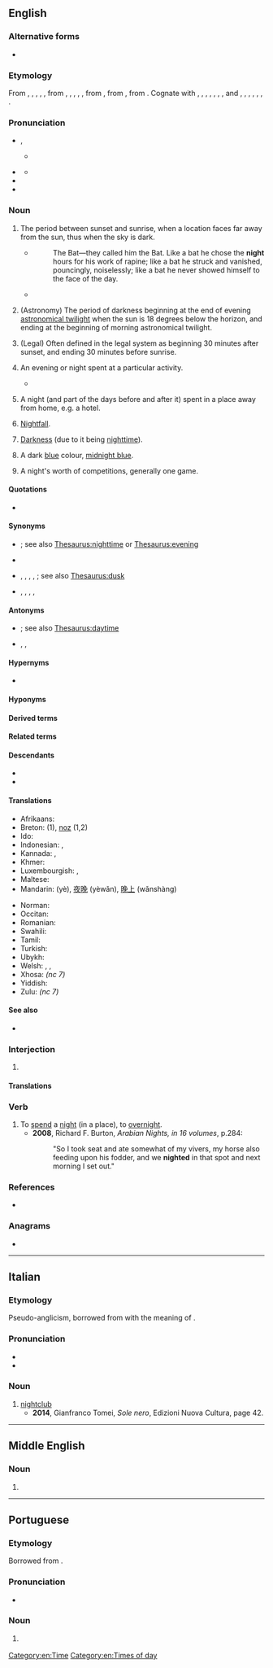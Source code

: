 {{also|Night|niȝt}}
==English==
{{wikipedia}}

===Alternative forms===
* {{l|en|nite}} {{qualifier|informal}}

===Etymology===
From {{inh|en|enm|nighte}}, {{m|enm|night}}, {{m|enm|nyght}}, {{m|enm|niȝt}}, {{m|enm|naht}}, from {{inh|en|ang|niht}}, {{m|ang|neht}}, {{m|ang|nyht}}, {{m|ang|neaht}}, {{m|ang|næht||night}}, from {{inh|en|gmw-pro|*naht||night}}, from {{inh|en|gem-pro|*nahts||night}}, from {{inh|en|ine-pro|*nókʷts||night}}. Cognate with {{cog|sco|nicht}}, {{m|sco|neicht||night}}, {{cog|fy|nacht||night}}, {{cog|nl|nacht||night}}, {{cog|nds|Nacht||night}}, {{cog|de|Nacht||night}}, {{cog|da|nat||night}}, {{cog|sv|-}} and {{cog|no|natt||night}}, {{cog|fo|nátt||night}}, {{cog|is|nótt||night}}, {{cog|la|nox||night}}, {{cog|el|νύχτα||night}}, {{cog|ru|ночь||night}}, {{cog|sa|नक्ति|tr=nákti||night}}.

===Pronunciation===
* {{a|US|UK}} {{enPR|nīt}}, {{IPA|en|/naɪt/}}
** {{audio|en|en-us-night.ogg|Audio (US)}}
* {{a|UK|Scottish}} {{IPA|en|/nʌɪt/}}
** {{audio|en|LL-Q1860 (eng)-Back ache-night.wav|Audio (UK)}}
* {{rhymes|en|aɪt}}
* {{homophones|en|knight}}

===Noun===
{{en-noun|~}}

# {{lb|en|countable}} The period between sunset and sunrise, when a location faces far away from the sun, thus when the sky is dark.
#: {{ux|en|How do you sleep at '''night''' when you attack your kids like that!?}}
#* {{RQ:RnhrtHpwd Bat|I|01}}
#*: The Bat—they called him the Bat. Like a bat he chose the '''night''' hours for his work of rapine; like a bat he struck and vanished, pouncingly, noiselessly; like a bat he never showed himself to the face of the day.
#* {{quote-journal|en|date=2013-07-19|author=[http://www.theguardian.com/profile/iansample Ian Sample]
|volume=189|issue=6|page=34|magazine={{w|The Guardian Weekly}}
|title=[http://www.theguardian.com/lifeandstyle/2013/jul/08/irregular-bedtimes-affect-childrens-brains Irregular bedtimes may affect children's brains]
|passage=Irregular bedtimes may disrupt healthy brain development in young children, according to a study of intelligence and sleeping habits.&nbsp; &para;&nbsp;Going to bed at a different time each '''night''' affected girls more than boys, but both fared worse on mental tasks than children who had a set bedtime, researchers found.}}
# {{lb|en|countable}} (Astronomy) The period of darkness beginning at the end of evening [[astronomical twilight]] when the sun is 18 degrees below the horizon, and ending at the beginning of morning astronomical twilight.
# {{lb|en|countable}} (Legal) Often defined in the legal system as beginning 30 minutes after sunset, and ending 30 minutes before sunrise.
# {{lb|en|countable}} An evening or night spent at a particular activity.
#: {{ux|en|a '''night''' on the town}}
#* {{quote-journal|en|date=2013-06-08|volume=407|issue=8839|page=52|magazine={{w|The Economist}}
|title=[http://www.economist.com/news/international/21579039-chinas-growing-empire-ports-abroad-mainly-about-trade-not-aggression-new-masters The new masters and commanders]
|passage=From the ground, Colombo’s port does not look like much. Those entering it are greeted by wire fences, walls dating back to colonial times and security posts. For mariners leaving the port after lonely '''nights''' on the high seas, the delights of the B52 Night Club and Stallion Pub lie a stumble away.}}
# {{lb|en|countable}} A night (and part of the days before and after it) spent in a place away from home, e.g. a hotel.
#: {{ux|en|I stayed my friend's house for three '''nights'''.}}
# {{lb|en|uncountable}} [[nightfall|Nightfall]].
#: {{ux|en|from noon till '''night'''}}
# {{lb|en|uncountable}} [[darkness|Darkness]] (due to it being [[nighttime]]).
#: {{ux|en|The cat disappeared into the '''night'''.}}
# {{lb|en|uncountable}} A dark [[blue]] colour, [[midnight blue]].
#: {{color panel|002266}}
# {{lb|en|sports|colloquial}} A night's worth of competitions, generally one game.

====Quotations====
* {{seeCites|en}}

====Synonyms====
* {{sense|evening or night spent at a particular activity}} {{l|en|evening}}; see also [[Thesaurus:nighttime]] or [[Thesaurus:evening]]
* {{sense|quality of sleep}} {{l|en|sleep}}
* {{sense|nightfall}} {{l|en|dark}}, {{l|en|dusk}}, {{l|en|nightfall}}, {{l|en|sundown}}, {{l|en|sunset}}; see also [[Thesaurus:dusk]]
* {{sense|darkness}} {{l|en|blackness}}, {{l|en|darkness}}, {{l|en|gloom}}, {{l|en|obscurity}}, {{l|en|shadow}}

====Antonyms====
* {{sense|period between sunset and sunrise}} {{l|en|day}}; see also [[Thesaurus:daytime]]
* {{sense|darkness}} {{l|en|brightness}}, {{l|en|daylight}}, {{l|en|light}}

====Hypernyms====
* {{l|en|24-hour day}}

====Hyponyms====
{{col4|en|first night
|last night
|midnight
|tonight
|tomorrow night
|Twelfth Night
|{{l|en|yesterday night}} {{qualifier|rare compared to ''[[last night]]''}}
}}

====Derived terms====
{{der4|en|{{l|en|all-night}}<!--adjective: that goes on all night-->
|{{l|en|all-nighter}}, {{l|en|allnighter}}
|day-and-night
|day-night
|eight-night
|evennight
|five-night
|fly-by-night
|fortnightly
|fortnight
|four-night
|goodnight
|midnight
|night-bat
|nightcap
|nightclub
|nightclubbing
|nightcore
|nightdress
|nightfall
|nightgown
|nighthawk
|nightie
|nightingale
|nightjar
|{{l|en|nightlife}}, |nightlives
|nightlight
|nightlong
|nightly
|nightman
|nightmare
|nightmarish
|night-night
|nightpiece
|night-raven
|nightrider
|nightshade
|nightshirt
|nightspot
|nightstand
|nightstick
|nightstool
|nighttide
|{{l|en|nighttime}}, |night-time
|nightwalker
|nightwatchman
|nightwear
|nightwork
|nighty
|nine-night
|one-night
|overnight
|sennight
|sevennight
|six-night
|ten-night
|three-night
|tonight
|two-night
|yesternight
}}

====Related terms====
{{rel4|en|at night
|day and night
|day-night cycle
|lady of the night
|like night and day
|night and day
|night blindness
|night cart
|night court
|night crawler
|night emission
|night letter
|night owl
|night shift
|night sky
|night soil
|night terror
|night watch
|ships that pass in the night
|the night is young
}}

====Descendants====
* {{desc|pis|naet}}
* {{desc|ko|나이트|bor=1}}

====Translations====
{{trans-top|period between sunset and sunrise}}
{{multitrans|data=
* Abkhaz: {{tt|ab|аҵх|sc=Cyrl}}, {{tt|ab|аҵых|sc=Cyrl}}
* Adyghe: {{tt|ady|чэщы}}; {{tt|ady|чэщ}} {{qualifier|Shapsug}}
* Afrikaans: {{tt+|af|nag}}
* Ahom: {{tt|aho|𑜁𑜢𑜤𑜃𑜫}}
* Ainu: {{tt|ain|アンチカㇻ|tr=ancikar}}
* Akkadian: {{tt|akk|𒆥𒋝|tr=liliātu|sc=Xsux}}
* Albanian: {{tt+|sq|natë|f}}
* American Sign Language: {{tt|ase|BentB@BackHand-PalmDown-FlatB@CenterChesthigh-PalmDown Contact}}
* Amharic: {{tt|am|ሌት|sc=Ethi}}
* Arabic: {{tt|ar|لَيْلَة|f}}, {{tt+|ar|لَيْل}} {{qualifier|collective}}
*: Egyptian Arabic: {{tt|arz|ليل|m|tr=lēl|sc=Arab}}, {{tt|arz|ليلة|f|tr=lēla|sc=Arab}}
*: Gulf Arabic: {{tt|afb|بليل}}
* Aragonese: {{tt|an|nueit|f}}, {{tt|an|nuei|f}}
* Aramaic:
*: Hebrew: {{tt|arc|לליא|m|tr=lilyā’|sc=Hebr}}
*: Syriac: {{tt|syc|ܠܠܝܐ|m|tr=lilyā’|sc=Syrc}}
* Armenian: {{tt+|hy|գիշեր}}
* Aromanian: {{tt|rup|noapti|f}}, {{tt|rup|noapte|f}}
* Assamese: {{tt|as|ৰাতি|sc=Beng|tr=rati}}
* Asturian: {{tt+|ast|nueche|f}}
* Atayal: {{tt|tay|gbyan}}
* Avestan: {{tt|ae|𐬑𐬴𐬀𐬞𐬀𐬥|f|tr=xšapan|sc=Avst}}, {{tt|ae|𐬥𐬀𐬑𐬙𐬎}}
* Aymara: {{tt+|ay|aruma}}
* Azerbaijani: {{tt+|az|gecə}}
* Bakhtiari: {{tt|bqi|شو|tr=šaw|sc=fa-Arab}}
* Baluchi: {{tt|bal|شپ|tr=šap}}
* Bashkir: {{tt|ba|төн}}
* Basque: {{tt+|eu|gau}}
* Bavarian: {{tt|bar|Nocht}}
* Belarusian: {{tt+|be|ноч|f}}
* Bengali: {{tt+|bn|রাত}}
* Breton: {{tt+|br|noz}}
* Bulgarian: {{tt+|bg|нощ|f}}
* Burmese: {{tt+|my|ည|sc=Mymr}}
* Buryat: {{tt|bua|һүни|sc=Cyrl}}
* Catalan: {{tt+|ca|nit|f}}
* Catawba: {{tt|chc|witchawa}}
* Central Atlas Tamazight: {{tt|tzm|ⵉⴹ|tr=iḍ}}
* Central Dusun: {{tt|dtp|doungotuong}}
* Central Mazahua: {{tt|maz|xomu̷}}
* Central Sierra Miwok: {{tt|csm|kawý·ly-}}
* Chakma: {{t-needed|ccp}}
* Chamicuro: {{tt|ccc|chpolyaye}}
* Chamorro: {{tt|ch|puengi}}
* Chechen: {{tt|ce|буьйса|sc=Cyrl}}
* Cherokee: {{tt|chr|ᏒᎠᏱ|tr=svayi|sc=Cher}}
* Chickasaw: {{tt|cic|oklhili}}
* Chinese:
*: Cantonese: {{tt|yue|夜晚|tr=je6 maan5}}
*: Dungan: {{tt|dng|е}}, {{tt|dng|еван}}, {{tt|dng|ванщи}}
*: Mandarin: {{tt+|cmn|夜晚|tr=yèwǎn}}, {{tt+|cmn|夜|tr=yè}}, {{tt+|cmn|宵|tr=xiāo}}
*: Min Nan: {{tt+|nan|暗暝|tr=àm-mê, àm-mî}}, {{tt|nan|暗頭|tr=àm-thâu}}, {{tt+|nan|暝時|tr=mê-sî, mî-sî}}, {{tt+|nan|暗時|tr=àm-sî}}
*: Wu: {{tt|wuu|夜到|tr=hhia tau}}
* Chukchi: {{tt|ckt|ныкирит|tr=nykirit}}
* Chuvash: {{tt|cv|ҫӗр|sc=Cyrl}}
* Coptic:
*: Bohairic: {{tt|cop|ⲉϫⲱⲣϩ}}
*: Sahidic: {{tt|cop|ⲟⲩϣⲏ}}
* Cornish: {{tt|kw|nos|f}}
* Czech: {{tt+|cs|noc|f}}
* Dalmatian: {{tt|dlm|nuat}}
* Danish: {{tt+|da|nat|c}}
* Dhivehi: {{t-needed|dv}}
* Dolgan: {{tt|dlg|түүн|tr=tüün|sc=Cyrl}}
* Dutch: {{tt+|nl|nacht|m}}
* Eastern Bontoc: {{tt|ebk|lafi}}
* Eastern Cham: {{t-needed|cjm}}
* Egyptian: {{t-egy|grḥ|m|h=g:r-H-N2}}
* Emilian: {{tt|egl|nôt|f}}
* Erzya: {{tt|myv|ве|sc=Cyrl}}
* Eshtehardi: {{tt|esh|شو|tr=šow|sc=fa-Arab}}
* Esperanto: {{tt+|eo|nokto}}
* Estonian: {{tt+|et|öö}}
* Ewe: {{tt|ee|zã}}
* Extremaduran: {{tt|ext|nochi|f}}
* Faroese: {{tt|fo|nátt|f}}
* Finnish: {{tt+|fi|yö}}
* French: {{tt+|fr|nuit|f}}
* Friulian: {{tt|fur|gnot|f}}
* Gagauz: {{tt|gag|gecä}}
* Galician: {{tt+|gl|noite|f}}
* Ge'ez: {{tt|gez|ሌሊት|sc=Ethi}}
* Georgian: {{tt+|ka|ღამე}}
* German: {{tt+|de|Nacht|f}}
*: Middle High German: {{tt|gmh|naht|f}}
* Gilbertese: {{tt|gil|bong}}
* Gothic: {{tt|got|𐌽𐌰𐌷𐍄𐍃|f}}
* Greek: {{tt+|el|νύχτα|f}}
*: Ancient: {{tt|grc|νύξ|f}}
* Guaraní: {{tt|gn|pyhare}}
* Gujarati: {{tt|gu|રાત|f}}, {{tt+|gu|રાત્રી|f}}
* Haitian Creole: {{tt|ht|lannuit}}
* Hawaiian: {{tt|haw|pō}}
* Hebrew: {{tt+|he|לַיְלָה|m|tr=láyla}}
* Hindi: {{tt+|hi|रात|f}}, {{tt+|hi|रात्रि|f}}, {{tt+|hi|शब|f}}, {{tt+|hi|रात्र|f}}, {{tt+|hi|राति|f}}
* Hittite: {{tt|hit|𒅖𒉺𒀭𒍝|tr=išpanz|c}}
* Hungarian: {{tt+|hu|éjszaka}}, {{tt+|hu|éjjel}}, {{tt+|hu|éj}}
* Hunsrik: {{tt|hrx|Nacht|f}}, {{tt|hrx|naacht|f}}
* Iban: {{tt|iba|malam}}
* Icelandic: {{tt+|is|nótt|f}}, {{qualifier|archaic}} {{tt+|is|nátt|f}}, {{qualifier|skaldic}} {{tt+|is|njóla|f}}
* Ido: {{tt+|io|nokto}}
* Ilocano: {{tt|ilo|rabii}}
* Indonesian: {{tt+|id|malam}}
* Ingrian: {{tt|izh|öö}}
* Ingush: {{tt|inh|бийса|sc=Cyrl}}
* Iranun: {{t-needed|ill}}
* Irish: {{tt+|ga|oíche|f}}
*: Old Irish: {{tt|sga|adaig|f}}
* Istriot: {{tt|ist|nuoto}}
* Istro-Romanian: {{tt|ruo|nopte|f}}
* Italian: {{tt+|it|notte|f}}
* Japanese: {{tt+|ja|夜|tr=よる, yoru, よ, yo}}
* Kabardian: {{tt|kbd|жэщ}}
* Kalmyk: {{tt|xal|сө|sc=Cyrl}}
* Kannada: {{tt+|kn|ಇರುಳು}}, {{tt+|kn|ರಾತ್ರಿ}}
* Kapampangan: {{tt|pam|bengi}}
* Karachay-Balkar: {{tt|krc|кече|tr=keçe|sc=Cyrl}}
* Karakalpak: {{tt|kaa|tu'n}}
* Kashubian: {{tt+|csb|noc|f}}
* Kazakh: {{tt+|kk|түн|sc=Cyrl}}
* Ket: {{tt|ket|си}}
* Khakas: {{tt|kjh|тӱн}}
* Khmer: {{tt+|km|យប់}}, {{tt+|km|រាត្រី}}
* Komi-Permyak: {{tt|koi|вой}}
* Korean: {{tt+|ko|밤}}
* Koryak: {{tt|kpy|ныкинык|tr=nəkinək|sc=Cyrl}}
* Kumyk: {{tt|kum|гече|tr=geçe|sc=Cyrl}}
* Kurdish:
*: Central Kurdish: {{tt+|ckb|شەو|tr=shaw}}
*: Northern Kurdish: {{tt+|kmr|şev|f}}
* Kyrgyz: {{tt+|ky|түн|sc=Cyrl}}
* Ladino: {{tt|lad|noche|f}}
* Lao: {{tt|lo|ຄືນ}}
* Latgalian: {{tt|ltg|nakts|f}}
* Latin: {{tt+|la|nox|f}}
* Latvian: {{tt+|lv|nakts|f}}
* Ligurian: {{tt|lij|néutte|f}}
* Lingala: {{tt|ln|butú}}
* Lithuanian: {{tt+|lt|naktis|f}}, {{t+check|lt|šiaurė}}
* Livonian: {{tt|liv|īe}}
* Lubuagan Kalinga: {{tt|knb|labi}}
* Luxembourgish: {{tt|lb|Nuecht|f}}, {{tt|lb|Nuet|f}}
* Macedonian: {{tt+|mk|ноќ|f}}
* Maguindanao: {{t-needed|mdh}}
* Malay: {{tt+|ms|malam}}, {{tt|ms|lailah}}
* Malayalam: {{tt+|ml|രാത്രി|sc=Mlym}}
* Maltese: {{tt|mt|lejl|m}}
* Manchu: {{tt|mnc|ᡩᠣᠪᠣᡵᡳ|tr=dobori}}
* Manx: {{tt|gv|oie|f}}
{{trans-mid}}
* Maore Comorian: {{tt|swb|uku|c11|c6}}
* Maori: {{tt|mi|pō}}
* Maranao: {{t-needed|mrw}}
* Marathi: {{tt+|mr|रात्र}}
* Mazanderani: {{tt|mzn|شو|tr=šo|sc=mzn-Arab}}
* Middle French: {{tt|frm|nuyt}}
* Middle Persian: {{tt|pal|LYLYA|tr=šab}}
* Mirandese: {{tt|mwl|nuite|f}}
* Mon: {{tt|mnw|ဗ္တံ|tr=hətɔm|sc=Mymr}}
* Mongolian: {{tt+|mn|шөнө}}
* Mòcheno: {{tt|mhn|nòcht|f}}
* Nahuatl:
*: Classical: {{tt|nci|yohualli}}
*: Guerrero: {{tt|ngu|yewajli}}
*: Highland Puebla: {{tt|azz|yohual}}
*: Mecayapan: {{tt|nhx|yóhual}}
*: Northern Puebla: {{tt|ncj|yohuali}}
*: Tetelcingo: {{tt|nhg|yohuali̱}}
*: Tlamacazapa: {{tt|nuz|yowali}}
* Nauruan: {{tt+|na|anubumin}}
* Navajo: {{tt|nv|tłʼééʼ}}
* Neapolitan: {{tt|nap|notte|f}}
* Nepali: {{tt|ne|रात|tr=rāt}}
* Ngazidja Comorian: {{tt|zdj|masihu|c6}}
* Nogai: {{tt|nog|туьн|sc=Cyrl}}
* Norman: {{tt|nrf|niet|f}} {{qualifier|Jersey|Guernsey}}, {{tt|nrf|nyit|f}} {{qualifier|continental Normandy}}
* Northern Ohlone: {{tt|cst|múr}}
* Northern Sami: {{tt|se|idja}}
* Norwegian:
*: Bokmål: {{tt+|nb|natt|f|m}}
*: Nynorsk: {{tt|nn|natt|f}}
* Occitan: {{tt+|oc|nuèch|f}}, {{tt+|oc|nuèit|f}}
* Oki-No-Erabu: {{tt|okn|夜|tr=いぃーる, yīru}}
* Okinawan: {{tt|ryu|夜|tr=ゆる, yuru; ゆー, yū}}
* Old Church Slavonic:
*: Cyrillic: {{tt|cu|нощь|f|sc=Cyrs}}
*: Glagolitic: {{tt|cu|ⱀⱁⱋⱐ|f|sc=Glag}}
* Old East Slavic: {{tt|orv|ночь|f}}
* Old English: {{tt|ang|niht|f}}
* Old French: {{tt|fro|nuit|f}}, {{tt|fro|noit|f}}
* Old Norse: {{tt|non|nátt|f}}, {{tt|non|njóla|f}}
* Old Occitan: {{tt|pro|noit}}
* Old Persian: {{tt|peo|xšap|sc=Xpeo}}
* Oriya: {{tt+|or|ରାତି}}
* Ossetian: {{tt|os|ӕхсӕв|sc=Cyrl}}
* Ottoman Turkish: {{tt|ota|كیجه|tr=gece}}
* Pashto: {{tt+|ps|شپه|f|tr=špa}}
* Pennsylvania German: {{tt|pdc|Nacht|f}}
* Persian: {{tt+|fa|شب|tr=šab|sc=fa-Arab}}
* Phoenician: {{tt|phn|𐤋𐤋|tr=ll|sc=Phnx}}
* Piedmontese: {{tt|pms|neuit|f}}
* Pipil: {{tt|ppl|tayua}}
* Pitjantjatjara: {{tt|pjt|munga}}
* Polabian: {{tt|pox|nüc|f}}
* Polish: {{tt+|pl|noc|f}}
* Portuguese: {{tt+|pt|noite|f}}
* Punjabi: {{tt|pa|ਰਾਤ}}
* Quechua: {{tt+|qu|tuta}}, {{tt|qu|pagas}}, {{tt|qu|ch'isi}}
* Rohingya: {{tt|rhg|rait}}
* Romani: {{tt|rom|ratyi|f}}
* Romanian: {{tt+|ro|noapte|f}}
* Romansch: {{tt|rm|notg|f}}, {{tt|rm|not|f}}
* Russian: {{tt+|ru|ночь|f}}
* Rusyn: {{tt|rue|нуч|f}}
* Saho: {{t-needed|ssy}}
* Sami:
*: Inari: {{tt|smn|ijjâ}}
*: Kildin: {{tt|sjd|ыйй}}
*: Lule: {{tt|smj|idja}}
*: Northern: {{tt|se|idja}}
*: Pite: {{tt|sje|ijja}}
*: Southern: {{tt|sma|jïjje}}
*: Ter: {{tt|sjt|jɨjj}}
*: Ume: {{tt|sju|jïjja}}
* Samoan: {{tt|sm|valuapo}}, {{tt|sm|po}}
* Sanskrit: {{tt+|sa|रात्रि}}, {{tt+|sa|क्षप्|f|tr=kṣáp}}, {{tt+|sa|नक्ति|f}}
* Sardinian: {{tt|sc|noti|f}}, {{tt|sc|notti|f}}
* Saterland Frisian: {{tt|stq|Noacht|f}}
* Scots: {{tt|sco|nicht}}
* Scottish Gaelic: {{tt|gd|oidhche|f}}
* Serbo-Croatian:
*: Cyrillic: {{tt|sh|ноћ|f|sc=Cyrl}}
*: Roman: {{tt+|sh|noć|f}}
* Shan: {{tt+|shn|ၶိုၼ်}}
* Shona: {{tt|sn|husiku}}
* Shor: {{tt|cjs|тӱн|tr=tün|sc=Cyrl}}, {{tt|cjs|қара|tr=qara|sc=Cyrl}}
* Sicilian: {{tt+|scn|notti}}
* Sindhi: {{tt+|sd|رات|f|tr=rāt}}
* Sinhalese: {{tt|si|රැය}}
* Slovak: {{tt+|sk|noc|f}}
* Slovene: {{tt+|sl|noč|f}}
* Somali: {{tt+|so|habeen|f}}
* Sorbian:
*: Lower Sorbian: {{tt|dsb|noc|f}}
*: Upper Sorbian: {{tt|hsb|nóc|f}}
* Sotho: {{tt|st|hosiu}}
* Southern Altai: {{tt|alt|тӱн|tr=tün|sc=Cyrl}}
* Southern Kalinga: {{tt|ksc|lafi}}
* Spanish: {{tt+|es|noche|f}}
* Sundanese: {{tt|su|peuting}}, {{tt+|su|wengi}}
* Swahili: {{tt+|sw|usiku}}
* Swedish: {{tt+|sv|natt|c}}
* Sylheti: {{tt|syl|ꠞꠣꠁꠔ|tr=rait}}
* Tagalog: {{tt+|tl|gabi}}
* Tahitian: {{tt|ty|pō}}
* Tajik: {{tt+|tg|шаб|sc=Cyrl}}
* Talysh:
*: Asalemi: {{tt|tly|شو|tr=šav|sc=fa-Arab}}
* Tamil: {{tt+|ta|இரவு}}
* Tatar: {{tt+|tt|төн|sc=Cyrl}}, {{tt+|tt|төнгелек|sc=Cyrl}}
* Tausug: {{t-needed|tsg}}
* Telugu: {{tt+|te|రాత్రి}}
* Thai: {{tt+|th|กลางคืน}}, {{tt+|th|คืน}}, {{tt+|th|ราตรี}}
* Tibetan: {{tt|bo|མཚན་མོ|sc=Tibt}}, {{tt|bo|དགོང་མོ|sc=Tibt}}
* Tigrinya: {{tt|ti|ለይቲ|sc=Ethi}}
* Tocharian B: {{tt|txb|yṣīye}}
* Tok Pisin: {{tt|tpi|nait}}
* Tongan: {{t-needed|to}}
* Turkish: {{tt+|tr|gece}}
* Turkmen: {{tt|tk|gije}}
* Tuvan: {{tt|tyv|дүн|sc=Cyrl}}
* Udmurt: {{tt|udm|уй}}
* Ugaritic: {{tt|uga|𐎍𐎍|tr=ll|sc=Ugar}}
* Ukrainian: {{tt+|uk|ніч|f}}
* Urdu: {{tt+|ur|رات|f|tr=rāt}}, {{tt+|ur|شب|f|tr=śab}}
* Uyghur: {{tt|ug|تۈن}}, {{tt|ug|كېچە}}
* Uzbek: {{tt+|uz|tun}}, {{tt+|uz|kecha}}
* Venetian: {{tt|vec|note|f}}
* Veps: {{tt|vep|ö}}
* Vietnamese: {{tt+|vi|đêm}}, {{tt+|vi|tối}}, {{tt+|vi|ban đêm}}, {{tt+|vi|khuya}} {{qualifier|late night}}
* Vilamovian: {{tt|wym|nocht|f}}, {{tt|wym|naocht|f}}
* Volapük: {{tt+|vo|neit}}
* Voro: {{tt|vor|üü}}
* Votic: {{tt|vot|üü}}
* Wakhi: {{tt|wbl|naγd}}
* Walloon: {{tt+|wa|nute|f}}, {{tt+|wa|niût|m|f}}
* Warlpiri: {{tt|wbp|munga}}
* Welsh: {{tt+|cy|nos|f}}
* West Frisian: {{tt+|fy|nacht|c}}
* Western Cham: {{t-needed|cja}}
* Western Panjabi: {{tt+|pnb|رات|f}}
* White Hmong: {{tt|mww|hmos}}
* Winnebago: {{tt|win|hąąhe}}
* Wolof: {{tt+|wo|guddi}}
* Yagnobi: {{tt|yai|хишап}}
* Yakan: {{t-needed|yka}}
* Yakut: {{tt|sah|түүн|sc=Cyrl}}
* Yiddish: {{tt+|yi|נאַכט|f}}
* Yonaguni: {{tt|yoi|夜|tr=どぅる, duru}}
* Yucatec Maya: {{tt|yua|áak'ab}}
* Zazaki: {{tt|zza|şew}}
* Zealandic: {{tt|zea|nacht|m}}
* Zhuang: {{tt|za|hwnz}}, {{tt|za|ngwnz}}
* Zulu: {{tt+|zu|ubusuku|c14}}
{{trans-bottom}}

{{trans-top|evening or night spent at a particular activity}}
* Arabic:
*: Moroccan Arabic: {{tt|ary|عشية|f|tr=ʿešeya}}, {{tt|ary|ليلة|f|tr=lila}}
* Armenian: {{tt+|hy|գիշեր}}
* Bavarian: {{tt|bar|Nocht}}
* Catalan: {{tt+|ca|vetllada|f}}, {{tt+|ca|vespre|m}}
* Czech: {{tt+|cs|večer|m}}
* Danish: {{tt+|da|aften|c}}
* Dutch: {{tt+|nl|avondje|n}}, {{tt+|nl|nachtje|n}}
* Eshtehardi: {{tt|esh|شو|tr=šow|sc=fa-Arab}}
* Estonian: {{tt+|et|õhtu}}
* Faroese: {{tt+|fo|kvøld|n}}
* Finnish: {{tt+|fi|ilta}}, {{tt+|fi|yö}}
* French: {{tt+|fr|soirée|f}}, {{tt+|fr|nuit|f}}
* German: {{tt+|de|Abend|m}}, {{qualifier|in bed}} {{tt+|de|Nacht|f}}
* Hebrew: {{tt+|he|לַיְלָה|m|tr=láyla}}
* Hungarian: {{tt+|hu|éjszaka}}, {{tt|hu|éjszakázás}}
* Icelandic: {{tt+|is|nótt|f}}
* Japanese: {{tt|ja|一晩|tr=hitoban}}
* Kurdish:
*: Central Kurdish: {{tt+|ckb|شەو|tr=shaw}}
*: Northern Kurdish: {{tt+|kmr|şev|f}}
{{trans-mid}}
* Latin: {{tt+|la|nox|f}}
* Luxembourgish: {{tt|lb|Owend|m}}, {{tt|lb|Nuecht|f}}, {{tt|lb|Nuet|f}}, {{tt|lb|Soirée|f}}
* Malay: {{tt+|ms|bermalam}}
* Maltese: {{tt|mt|lejla|f}}
* Norwegian:
*: Bokmål: {{tt+|nb|kveld|m}}, {{tt+|nb|aften|m}}
*: Nynorsk: {{tt|nn|kveld|m}}, {{tt|nn|aftan|m}}
* Persian: {{tt+|fa|شامگاه|tr=šāmgāh}}
* Portuguese: {{tt+|pt|noitada|f}}, {{tt+|pt|noite|f}}
* Romanian: {{tt+|ro|noapte}}
* Russian: {{tt+|ru|вечер|m}}
* Scottish Gaelic: {{tt|gd|oidhche|f}}
* Sindhi: {{tt|sd|شام|tr=shāma}}
* Slovak: {{tt|sk|večer|m}}
* Slovene: {{tt+|sl|večer|m}}
* Spanish: {{tt+|es|tarde|f}}
* Swahili: {{tt+|sw|usiku}}
* Telugu: {{tt|te|రాత్రి గడుపుట}}
* Thai: {{tt+|th|คืน}}
* Vietnamese: {{tt+|vi|đêm}}
* Walloon: {{tt+|wa|shijhe|f}}, {{tt+|wa|swerêye|f}}, {{tt+|wa|nute|f}}
{{trans-bottom}}

{{trans-top|night spent away from home}}
* Armenian: {{tt+|hy|գիշեր}}
* Bavarian: {{tt|bar|Nocht}}
* Bulgarian: {{tt|bg|нощувка|f}}
* Catalan: {{tt+|ca|nit|f}}
* Czech: {{tt+|cs|noc|f}}
* Danish: {{tt+|da|overnatning|c}}
* Dutch: {{tt+|nl|overnachting|f}}, {{tt+|nl|nacht|m}}
* Estonian: {{tt+|et|öö}}
* Ewe: {{tt|ee|zã|n}}
* Finnish: {{tt+|fi|yö}}, {{tt+|fi|yöpyminen}}
* French: {{tt+|fr|nuit|f}}, {{tt+|fr|nuitée|f}}
* German: {{tt+|de|Übernachtung|f}}, {{tt+|de|Nacht|f}}
* Hebrew: {{tt+|he|לילה|m|tr=lailah}}
* Hungarian: {{tt+|hu|éjszaka}}, {{tt|hu|éjszakázás}}
* Icelandic: {{tt+|is|nótt|f}}
* Ido: {{tt+|io|nokto}}
* Japanese: {{tt|ja|一泊|tr=ippaku}}
* Kurdish:
*: Central Kurdish: {{tt+|ckb|شەو|tr=shaw}}
*: Northern Kurdish: {{tt+|kmr|şev|f}}
{{trans-mid}}
* Latin: {{tt+|la|nox|f}}
* Malay: {{tt+|ms|malam}}
* Maltese: {{tt|mt|lejl|m}}
* Norwegian:
*: Bokmål: {{tt|nb|overnatting|m|f}}
*: Nynorsk: {{tt|nn|overnatting|f}}
* Portuguese: {{tt+|pt|pernoite|m}}, {{tt|pt|pernoitada|f}}
* Romanian: {{tt+|ro|noapte}}
* Russian: {{tt+|ru|ночь}}
* Scottish Gaelic: {{tt|gd|oidhche|f}}
* Slovak: {{tt+|sk|noc|f}}
* Slovene: {{tt|sl|nočitev|f}}
* Swahili: {{tt+|sw|usiku}}
* Swedish: {{tt+|sv|övernattning}}
* Thai: {{tt+|th|คืน}}
* Tok Pisin: {{tt|tpi|nait}}
* Vietnamese: {{tt+|vi|đêm}}
{{trans-bottom}}

{{trans-top|quality of sleep obtained during a night}}
* Armenian: {{tt+|hy|գիշեր}}
* Bavarian: {{tt|bar|Nocht}}
* Burmese: {{tt|my|အိပ်ရေး|sc=Mymr}}
* Catalan: {{tt+|ca|nit|f}}
* Danish: {{tt|da|nattesøvn|c}}
* Dutch: {{tt+|nl|nachtrust|m}}
* Finnish: {{tt+|fi|yöuni}}, {{tt+|fi|yö}}
* French: {{tt+|fr|nuit|f}}
* German: {{tt+|de|Nacht|f}}
* Hindi: {{tt+|hi|निद्रा|f}}
* Hungarian: {{tt+|hu|éjszaka}}
* Kurdish:
*: Central Kurdish: {{tt+|ckb|شەو|tr=shaw}}
*: Northern Kurdish: {{tt+|kmr|şev|f}}
{{trans-mid}}
* Latin: {{tt+|la|nox|f}}
* Malay: {{tt+|ms|malam}}
* Norwegian:
*: Bokmål: {{tt|nb|nattesøvn|m}}
*: Nynorsk: {{tt|nn|nattesøvn|m}}, {{tt|nn|nattesvevn|m}}
* Portuguese: {{tt+|pt|sono|m}}
* Scottish Gaelic: {{tt|gd|oidhche|f}}
* Swahili: {{tt+|sw|usiku}}
* Telugu: {{tt|te|గాఢనిద్ర}}
* Vietnamese: {{tt+|vi|đêm}}, {{t-simple|interwiki=1|vi|langname=Vietnamese|đêm ngủ}}
{{trans-bottom}}

{{trans-top|nightfall}}
* American Sign Language: {{tt|ase|BentB@BackHand-PalmDown-FlatB@CenterChesthigh-PalmDown Contact}}
* Arabic: {{tt+|ar|مَغْرِب|m}}
*: Moroccan Arabic: {{tt|ary|مغْرب|m|tr=meghreb}}
* Armenian: {{tt+|hy|գիշեր}}
* Bulgarian: {{tt|bg|смрачаване|n}}
* Catalan: {{tt+|ca|vesprada|f}}, {{tt|ca|foscant|m}}
* Chinese:
*: Mandarin: {{tt+|cmn|黄昏|tr=huánghūn}}
* Danish: {{tt+|da|aften|c}}, {{tt+|da|skumring|c}}
* Estonian: {{tt|et|öö saabumine}}
* Ewe: {{tt|ee|zã|n}}
* Finnish: {{tt+|fi|ilta}}
* French: {{tt+|fr|soir|m}}
* Hindi: {{tt+|hi|साँझ|f}}
* Hungarian: {{tt+|hu|este}}, {{tt+|hu|alkonyat}}, {{tt+|hu|alkony}}, {{tt+|hu|szürkület}}, {{tt+|hu|napnyugta}}, {{tt|hu|napszállta}}
* Icelandic: {{tt+|is|nótt|f}}
* Irish: {{tt|ga|titim na hoíche|f}}, {{tt|ga|teacht na hoíche|m}}
* Japanese: {{tt+|ja|日暮れ|tr=higure}}
{{trans-mid}}
* Korean: {{tt+|ko|황혼}}
* Kurdish:
*: Central Kurdish: {{tt+|ckb|شەو|tr=shaw}}
*: Northern Kurdish: {{tt+|kmr|şev|f}}
* Lithuanian: {{tt+|lt|vakaras}}
* Navajo: {{tt|nv|tłʼééʼ}}
* Norwegian:
*: Bokmål: {{tt+|nb|skumring|m|f}}
*: Nynorsk: {{tt|nn|skumring|f}}
* Portuguese: {{tt+|pt|anoitecer|m}}
* Romanian: {{tt+|ro|noapte|f}}, {{tt+|ro|înserare|f}}
* Scottish Gaelic: {{tt|gd|oidhche|f}}
* Sindhi: {{tt|sd|ِسنجھا|f|tr=sanjhā}}
* Swahili: {{tt+|sw|jioni}}
* Swedish: {{tt+|sv|skymning}}
* Telugu: {{tt|te|చీకటి పడుట}}
* Thai: {{tt+|th|ค่ำ}}
* Vietnamese: {{tt+|vi|tối}}
* Walloon: {{tt+|wa|nute|f}}, {{tt+|wa|niût|m|f}}, {{tt+|wa|anuti|m}}
{{trans-bottom}}

{{trans-top|darkness}}
* Armenian: {{tt+|hy|աղջամուղջ}}, {{tt+|hy|գիշեր}}
* Bashkir: {{tt|ba|ҡараңғы|sc=Cyrl}}
* Bavarian: {{tt|bar|Nocht}}
* Bulgarian: {{tt+|bg|мрак|m}}
* Catalan: {{tt+|ca|nit|f}}, {{tt+|ca|fosca|f}}, {{tt+|ca|obscuritat|f}}
* Czech: {{tt+|cs|noc|f}}
* Danish: {{tt+|da|nat|c}}, {{tt+|da|mørke|n}}
* Dutch: {{tt|nl|nachtelijke duisternis|f}}
* Estonian: {{tt|et|pimedus}}
* Finnish: {{tt+|fi|pimeys}}, {{tt+|fi|pimeä}}, {{tt+|fi|yö}}
* French: {{tt+|fr|nuit|f}}, {{tt+|fr|noirceur|f}}, {{tt+|fr|obscurité|f}}
* German: {{tt+|de|Nacht|f}}, {{tt+|de|Dunkelheit|f}}
* Hawaiian: {{tt|haw|pō}}
* Hindi: {{tt+|hi|तारकी}}
* Hungarian: {{tt+|hu|éjszaka}}, {{tt+|hu|sötétség}}, {{tt+|hu|sötét}}
* Ido: {{tt+|io|obskureso}}
* Irish: {{tt+|ga|dorchadas|m}}
* Japanese: {{tt+|ja|闇|tr=yami}}
* Kurdish:
*: Central Kurdish: {{tt+|ckb|تاریکی|tr=tAreekee}}
*: Northern Kurdish: {{tt+|kmr|şev|f}}
* Latin: {{tt+|la|nox|f}}, {{tt+|la|tenebrae|f-p}}, {{tt|la|nocturna tempora|n-p}}, {{tt|la|caligo|f}}
* Malay: {{tt+|ms|malam}}
{{trans-mid}}
* Navajo: {{tt|nv|chahałheeł}}
* Norwegian:
*: Bokmål: {{tt|nb|mørke|n}}
*: Nynorsk: {{tt|nn|mørker|n}}
* Persian: {{tt+|fa|تاریکی|tr=tāriki|sc=fa-Arab}}
* Portuguese: {{tt+|pt|escuridão|m}}, {{tt+|pt|noite|f}}, {{tt+|pt|trevas|f}}
* Romanian: {{tt+|ro|întuneric}}
* Russian: {{tt+|ru|тьма|f}}, {{tt+|ru|темнота|f}}
* Scottish Gaelic: {{tt|gd|oidhche|f}}
* Serbo-Croatian:
*: Cyrillic: {{tt|sh|тама|f|sc=Cyrl}}
*: Roman: {{tt+|sh|tama|f}}
* Slovene: {{tt+|sl|tema|f}}
* Spanish: {{tt+|es|oscuridad|f}}
* Swahili: {{tt+|sw|usiku}}
* Swedish: {{tt+|sv|mörker}}
* Tagalog: {{tt|tl|kadiliman}}
* Telugu: {{tt+|te|చీకటి}}
* Thai: {{tt+|th|ความมืด}}
* Tok Pisin: {{tt|tpi|tudak}}
* Vietnamese: {{tt+|vi|tối}}
}}<!-- close {{multitrans}} -->
{{trans-bottom}}

{{checktrans-top}}
* Afrikaans: {{t+check|af|nag}}
* Breton: {{t+check|br|nozvezh|f}} (1), [[noz]] {{g|f}} (1,2)
* Ido: {{t+check|io|nokto}}
* Indonesian: {{t+check|id|malam}}, {{t-check|id|malam hari}}
* Kannada: {{t+check|kn|ರಾತ್ರಿ}}, {{t+check|kn|ಇರುಳು}}
* Khmer: {{t+check|km|យប់|tr=yup}}
* Luxembourgish: {{t-check|lb|Nuecht|f}}, {{t-check|lb|Nuet|f}}
* Maltese: {{t-check|mt|lejl|m}}
* Mandarin: {{t+check|cmn|夜}} (yè), [[夜晚]] (yèwǎn), [[晚上]] (wǎnshàng)
{{trans-mid}}
* Norman: {{t-check|nrf|niet|f}} {{qualifier|Jersey}}
* Occitan: {{t+check|oc|nuèit}}
* Romanian: {{t+check|ro|noapte|f}}
* Swahili: {{t+check|sw|usiku|c5}}
* Tamil: {{t+check|ta|இரவு}}
* Turkish: {{t+check|tr|gece}}
* Ubykh: {{t-check|uby|ŝʷəwa}}
* Welsh: {{t+check|cy|nos|f}}, {{t-check|cy|noson|f}}, {{t+check|cy|noswaith|f}}
* Xhosa: {{t-check|xh|ubusuku}} ''(nc 7)''
* Yiddish: {{t+check|yi|נאַכט|f}}
* Zulu: {{t+check|zu|ubusuku}} ''(nc 7)''
{{trans-bottom}}

====See also====
* {{list:times of day/en}}

===Interjection===
{{en-interj}}

# {{ellipsis of|en|good night}}
#: {{ux|en|'''Night''', y'all! Thanks for a great evening!}}

====Translations====
<!-- This is for shortened expressions. There's a separate entry for ordinary good night's wishes -->
{{trans-top|Short for good night}}
{{multitrans|data=
* Bengali: {{tt+|bn|রাত্রি}}
* Dutch: {{tt+|nl|nacht|c}}
* Finnish: {{tt+|fi|öitä!}}
* German: {{tt+|de|Nacht!}}
* Hindi: {{tt+|hi|रात्रि}}
* Irish: {{tt|ga|oíche mhaith}}
{{trans-mid}}
* Malay: {{tt+|ms|malam}}
* Swahili: {{tt+|sw|usiku}}
* Swedish: {{tt|sv|gonatt}}
* Telugu: {{tt|te|నిద్ర లేమి}}
* Vietnamese: {{tt|vi|[[chúc]] [[ngủ]] [[ngon]]}}, {{tt+|vi|tạm biệt}}
* West Frisian: {{tt+|fy|nacht}}
}}<!-- close {{multitrans}} -->
{{trans-bottom}}

===Verb===
{{en-verb}}

# To [[spend]] a [[night]] (in a place), to [[overnight]].
#* '''2008''', Richard F. Burton, ''Arabian Nights, in 16 volumes'', p.284:
#*: "So I took seat and ate somewhat of my vivers, my horse also feeding upon his fodder, and we '''nighted''' in that spot and next morning I set out{{nb...}}."

===References===
* {{R:OneLook}}

===Anagrams===
* {{anagrams|en|a=ghint|Thing|thing}}

[[Category:en:Time]]
[[Category:en:Times of day]]

----

==Italian==
{{was fwotd|it|2019|June|7}}

===Etymology===
Pseudo-anglicism, borrowed from {{bor|it|en|night}} with the meaning of {{m|en|nightclub}}.

===Pronunciation===
* {{IPA|it|/nai̯t/|[n̺ai̯t̪]|nocount=1}}
* {{hyph|it|night}}

===Noun===
{{it-noun|m|-}}

# [[nightclub]]
#* '''2014''', Gianfranco Tomei, ''Sole nero'', Edizioni Nuova Cultura, page 42.
#*: {{quote|it|Al centro di un '''night''' affollatissimo, su una pista, due ballerine stupiscono i clienti con i movimenti d'una danza moderna.|At the center of a crowded '''nightclub''', on a dancefloor, two dancers amaze customers with the movements of a modern dance.}}

----

==Middle English==
<!--this Middle English entry was created using Template:new enm entry-->

===Noun===
{{enm-noun}}

# {{alternative form of|enm|nighte}}

----

==Portuguese==

===Etymology===
Borrowed from {{bor|pt|en|night}}.

===Pronunciation===
* {{a|Brazil}} {{IPA|pt|/ˈnajt͡ʃ/}}

===Noun===
{{pt-noun|f|s}}

# {{l|en|nightlife}} {{gloss|nocturnal entertainment activities, especially parties and shows}}
